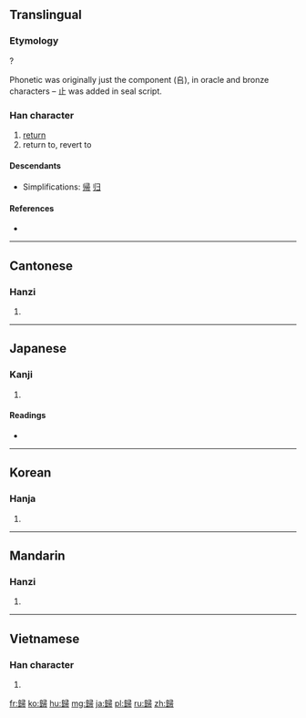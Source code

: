 {{also|帰|归}}
==Translingual==
{{ja-forms|[[帰]]|[[归]]|歸}}

===Etymology===
{{Han compound|追|帚|ls=psc|c1=p|c2=s}} ?

Phonetic was originally just the component (𠂤), in oracle and bronze characters – 止 was added in seal script.

===Han character===
{{Han char|rn=77|rad=止|as=14|sn=18|four=2712<sub>7</sub>|canj=竹一尸一月 (HMSMB)}}

# [[return]]
# return to, revert to

====Descendants====
* Simplifications: [[帰]] [[归]]

====References====
* {{Han ref|kx=0578.070|dkj=16349|dj=0968.180|hdz=21446.150|uh=6B78|ud=27512|bh=C26B|bd=49771}}

----

==Cantonese==

===Hanzi===
{{yue-hanzi|jyut=|y=gwai1|sim=归}}

# {{defn|lang=yue|sort=止14}}

----

==Japanese==

===Kanji===
{{ja-kanji|grade=|rs=止14}}

# {{defn|lang=ja|sort=止14}}

====Readings====
* {{ja-readings|on=[[き]] (ki), [[ぎ]] (gi)|kun=[[とつぐ]] (totsugu), [[ゆく]] (yuku), [[かえる]] (kaeru)}}

----

==Korean==

===Hanja===
{{ko-hanja|hangeul=[[귀]], [[궤]]|eumhun=|rv=gwi, gwe|mr=kwi, kwe|y=kwi, kwey}}

# {{defn|lang=ko|sort=止14}}

----

==Mandarin==

===Hanzi===
{{cmn-hanzi|sim=归|pin=[[guī]] ([[gui1]])|wg=kuei<sup>1</sup>}}

# {{defn|lang=cmn|sort=止14}}

----

==Vietnamese==

===Han character===
{{vi-hantu|[[quy]], [[qui]]|rs=止14}}

# {{defn|lang=vi|sort=止14}}

[[fr:歸]]
[[ko:歸]]
[[hu:歸]]
[[mg:歸]]
[[ja:歸]]
[[pl:歸]]
[[ru:歸]]
[[zh:歸]]